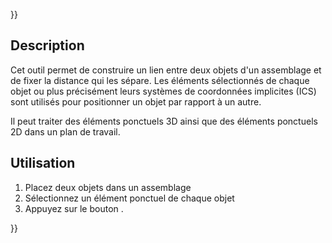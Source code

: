 {{UnfinishedDocu{{#translation:}}}}
<languages/>

{{Docnav/fr
|
|[[Assembly3_ConstraintEqualAngle/fr|Contrainte égalité angle]]
|[[Assembly3_Workbench/fr|Assembly3]]
|
|IconR=Assembly_ConstraintEqualAngle.svg
|IconC=Assembly3_workbench_icon.svg
}}

{{GuiCommand/fr
|Name=Assembly3 ConstraintPointDistance
|Name/fr=Assembly3 Contrainte distance d'un point
|Icon=Assembly_ConstraintPointDistance.svg
|Workbenches=[[Assembly3_Workbench/fr|Assembly3]]
|SeeAlso=[[Assembly3_ConstraintPointsDistance/fr|Assembly3 Contrainte distance entre points]]
}}

== Description ==

Cet outil permet de construire un lien entre deux objets d'un assemblage et de fixer la distance qui les sépare. Les éléments sélectionnés de chaque objet ou plus précisément leurs systèmes de coordonnées implicites (ICS) sont utilisés pour positionner un objet par rapport à un autre.

Il peut traiter des éléments ponctuels 3D ainsi que des éléments ponctuels 2D dans un plan de travail.


== Utilisation == 

# Placez deux objets dans un assemblage
# Sélectionnez un élément ponctuel de chaque objet
# Appuyez sur le bouton {{Button|[[Image:Assembly_ConstraintPointDistance.svg|16px]] [[Assembly3_ConstraintPointDistance/fr|Point distance]]}}.

   
{{Docnav/fr
|
|[[Assembly3_ConstraintEqualAngle/fr|Contrainte égalité angle]]
|[[Assembly3_Workbench/fr|Assembly3]]
|
|IconR=Assembly_ConstraintEqualAngle.svg
|IconC=Assembly3_workbench_icon.svg
}}

{{Userdocnavi{{#translation:}}}}
